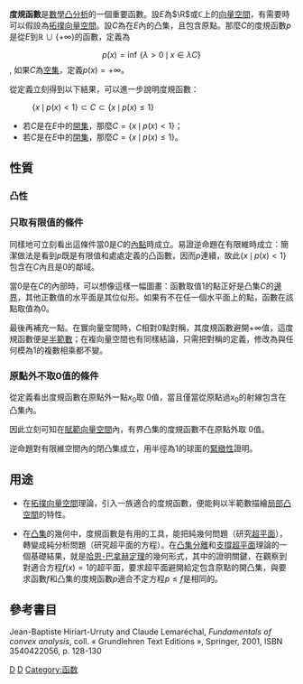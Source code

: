 '''度規函數'''是[[數學|數學]][[凸分析|凸分析]]的一個重要函數。設<math>E</math>為<math>\R</math>或<math>\mathbb C</math>上的[[向量空間|向量空間]]，有需要時可以假設為[[拓撲向量空間|拓撲向量空間]]。設<math>C</math>為在<math>E</math>內的凸集，且包含原點。那麼<math>C</math>的度規函數<math>p</math>是從<math>E</math>到<math>\mathbb R \cup \{+ \infty \}</math>的函數，定義為
:<math>p(x)=  
\inf\, \{\lambda >0 \,\mid\, x \in \lambda C \} </math>,
如果<math>C</math>為[[空集|空集]]，定義<math>p(x)=  +\infty </math>。

從定義立刻得到以下結果，可以進一步說明度規函數：
: <math>\{x\,\mid\,p(x)<1\}\subset C\subset\{x\,\mid\,p(x)\leq1\}</math>
* 若<math>C</math>是在<math>E</math>中的[[開集|開集]]，那麼<math>C=\{x\,\mid\,p(x)<1\}</math>；
* 若<math>C</math>是在<math>E</math>中的[[閉集|閉集]]，那麼<math>C=\{x\,\mid\,p(x)\leq1\}</math>。

== 性質 ==
=== 凸性 ===
{{quote|度規函數符合[[次加性泛函|次加性]]，因此是[[凸函數|凸函數]]。}}

=== 只取有限值的條件 ===
{{quote|包含<math>0</math>的凸集<math>C</math>的度規函數不取<math>+\infty</math>，當且僅當<math>C</math>是[[吸收的|吸收的]]。}}

同樣地可立刻看出這條件當<math>0</math>是<math>C</math>的[[內點|內點]]時成立。易證逆命題在有限維時成立：簡潔做法是看到<math>p</math>既是有限值和處處定義的凸函數，因而<math>p</math>連續，故此<math>\{x\,\mid\,p(x)<1\}</math>包含在<math>C</math>內且是<math>0</math>的鄰域。

當<math>0</math>是在<math>C</math>的內部時，可以想像這樣一幅圖畫：函數取值1的點正好是凸集<math>C</math>的[[邊界_(拓撲)|邊界]]，其他正數值的水平面是其位似形。如果有不在任一個水平面上的點，函數在該點取值為<math>0</math>。

最後再補充一點。在實向量空間時，<math>C</math>相對<math>0</math>點對稱，其度規函數避開<math>+\infty</math>值，這度規函數便是[[半範數|半範數]]；在複向量空間也有同樣結論，只需把對稱的定義，修改為與任何模為1的複數相乘都不變。

=== 原點外不取0值的條件 ===
從定義看出度規函數在原點外一點<math>x_0</math>取 <math>0</math>值，當且僅當從原點過<math>x_0</math>的射線包含在凸集內。

因此立刻可知在[[賦範向量空間|賦範向量空間]]內，有界凸集的度規函數不在原點外取 <math>0</math>值。

逆命題對有限維空間內的閉凸集成立，用半徑為1的球面的[[緊緻性|緊緻性]]證明。

{{quote|設<math>C</math>為在有限維空間內包含<math>0</math>的閉凸集。<math>C</math>[[有界集合|有界]]當且僅當其度規函數除原點外不取<math>0</math>值。}}

==用途==
* 在[[拓撲向量空間|拓撲向量空間]]理論，引入一族適合的度規函數，便能夠以半範數描繪[[局部凸空間|局部凸空間]]的特性。

* 在[[凸集|凸集]]的幾何中，度規函數是有用的工具，能把純幾何問題（研究[[超平面|超平面]]），轉變成純分析問題（研究超平面的方程）。在[[凸集分離|凸集分離]]和[[支撐超平面|支撐超平面]]理論的一個基礎結果，就是[[哈恩-巴拿赫定理|哈恩-巴拿赫定理]]的幾何形式，其中的證明關鍵，在觀察到對適合方程<math>f(x)=1</math>的超平面，要求超平面避開給定包含原點的開凸集，與要求函數<math>f</math>和凸集的度規函數<math>p</math>適合不定方程<math>p\leq f</math>是相同的。

== 參考書目==
Jean-Baptiste Hiriart-Urruty and Claude Lemaréchal, ''Fundamentals of convex analysis'', coll. « Grundlehren Text Editions », Springer, 2001, ISBN 3540422056, p. 128-130


[[Category:凸分析|D]]
[[Category:凸幾何|D]]
[[Category:函数|Category:函数]]